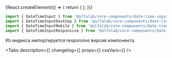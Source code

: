 


<Meta
    title='Компоненты/DateTimeInput'
    component={DateTimeInput}
/>

<!-- Canvas -->

<Story name='DateTimeInput'>
    {React.createElement(() => {
        return (
            <DateTimeInput
                block={boolean('block', false)}
                size={select('size', ['s', 'm', 'l'], 's')}
                error={text('error', '')}
                hint={text('hint', '')}
                label={text('label', '')}
                picker={boolean('picker', false)}
                clear={boolean('clear', false)}
            />
        );
    })}
</Story>

<!-- Docs -->

<ComponentHeader
    name='DateTimeInput'
    version={version}
    package='@alfalab/core-components/date-time-input'
/>

```jsx
import { DateTimeInput } from '@alfalab/core-components/date-time-input';
import { DateTimeInputDesktop } from '@alfalab/core-components/date-time-input/desktop';
import { DateTimeInputMobile } from '@alfalab/core-components/date-time-input/mobile';
import { DateTimeInputResponsive } from '@alfalab/core-components/date-time-input/responsive';
```
Из индекса импортируется responsive версия компонента.  

<Tabs
    description={<Description />}
    changelog={<Changelog />}
    props={<ArgsTable of={DateTimeInput} />}
    cssVars={<CssVars css={styles} />}
/>
